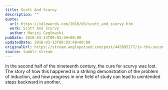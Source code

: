 ```yaml
---
title: Scott And Scurvy
description: ""
quote:
  url: https://idlewords.com/2010/03/scott_and_scurvy.htm
  work: Scott And Scurvy
  author: Maciej Cegłowski
pubDate: 2010-03-13T09:03:40+00:00
updatedDate: 2010-03-13T09:03:40+00:00
originalUrl: https://stream.anglepoised.com/post/445095277/in-the-second-half-of-the-nineteenth-century-the
source: tumblr stream
---
```


In the second half of the nineteenth century, the cure for scurvy was lost. The story of how this happened is a striking demonstration of the problem of induction, and how progress in one field of study can lead to unintended steps backward in another.

